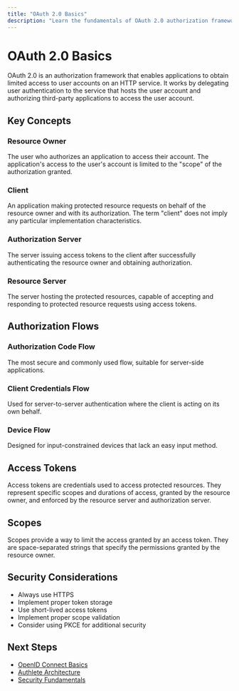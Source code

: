 ```yaml
---
title: "OAuth 2.0 Basics"
description: "Learn the fundamentals of OAuth 2.0 authorization framework"
---
```


# OAuth 2.0 Basics

OAuth 2.0 is an authorization framework that enables applications to obtain limited access to user accounts on an HTTP service. It works by delegating user authentication to the service that hosts the user account and authorizing third-party applications to access the user account.

## Key Concepts

### Resource Owner
The user who authorizes an application to access their account. The application's access to the user's account is limited to the "scope" of the authorization granted.

### Client
An application making protected resource requests on behalf of the resource owner and with its authorization. The term "client" does not imply any particular implementation characteristics.

### Authorization Server
The server issuing access tokens to the client after successfully authenticating the resource owner and obtaining authorization.

### Resource Server
The server hosting the protected resources, capable of accepting and responding to protected resource requests using access tokens.

## Authorization Flows

### Authorization Code Flow
The most secure and commonly used flow, suitable for server-side applications.

### Client Credentials Flow
Used for server-to-server authentication where the client is acting on its own behalf.

### Device Flow
Designed for input-constrained devices that lack an easy input method.

## Access Tokens

Access tokens are credentials used to access protected resources. They represent specific scopes and durations of access, granted by the resource owner, and enforced by the resource server and authorization server.

## Scopes

Scopes provide a way to limit the access granted by an access token. They are space-separated strings that specify the permissions granted by the resource owner.

## Security Considerations

- Always use HTTPS
- Implement proper token storage
- Use short-lived access tokens
- Implement proper scope validation
- Consider using PKCE for additional security

## Next Steps

- [OpenID Connect Basics](/concepts/oidc-basics)
- [Authlete Architecture](/concepts/authlete-architecture)
- [Security Fundamentals](/concepts/security-fundamentals)